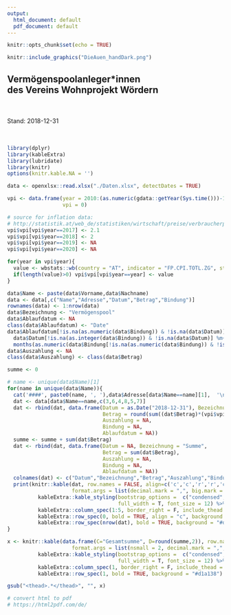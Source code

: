 ```yaml
---
output:
  html_document: default
  pdf_document: default
---
```


```r
knitr::opts_chunk$set(echo = TRUE)
```

```r
knitr::include_graphics("DieAuen_handDark.png")
```

## Vermögenspoolanleger*innen <br/> des Vereins Wohnprojekt Wördern

<br/><br/>
Stand: 2018-12-31
<br/><br/><br/>

```r
library(dplyr)
library(kableExtra)
library(lubridate)
library(knitr)
options(knitr.kable.NA = '')

data <- openxlsx::read.xlsx("./Daten.xlsx", detectDates = TRUE)

vpi <- data.frame(year = 2010:(as.numeric(gdata::getYear(Sys.time()))-1), 
                  vpi = 0)

# source for inflation data:
# http://statistik.at/web_de/statistiken/wirtschaft/preise/verbraucherpreisindex_vpi_hvpi/index.html
vpi$vpi[vpi$year==2017] <- 2.1
vpi$vpi[vpi$year==2018] <- 2
vpi$vpi[vpi$year==2019] <- NA
vpi$vpi[vpi$year==2020] <- NA

for(year in vpi$year){
  value <- wbstats::wb(country = "AT", indicator = "FP.CPI.TOTL.ZG", startdate = year, enddate = year)$value
  if(length(value)>0) vpi$vpi[vpi$year==year] <- value
}

data$Name <- paste(data$Vorname,data$Nachname)
data <- data[,c("Name","Adresse","Datum","Betrag","Bindung")]
rownames(data) <- 1:nrow(data)
data$Bezeichnung <- "Vermögenspool"
data$Ablaufdatum <- NA
class(data$Ablaufdatum) <- "Date"
data$Ablaufdatum[!is.na(as.numeric(data$Bindung)) & !is.na(data$Datum)] <- 
  data$Datum[!is.na(as.integer(data$Bindung)) & !is.na(data$Datum)] %m+% 
  months(as.numeric(data$Bindung[!is.na(as.numeric(data$Bindung)) & !is.na(data$Datum)])*12)
data$Auszahlung <- NA
class(data$Auszahlung) <- class(data$Betrag)

summe <- 0

# name <- unique(data$Name)[1]
for(name in unique(data$Name)){
  cat('####', paste0(name, ', '),data$Adresse[data$Name==name][1],  '\n')
  dat <- data[data$Name==name,c(3,6,4,8,5,7)]
  dat <- rbind(dat, data.frame(Datum = as.Date("2018-12-31"), Bezeichnung = "Indexanpassung",
                               Betrag = round(sum((dat$Betrag)*(vpi$vpi[vpi$year==2018]/100/12)*(12-month(dat$Datum))),2),
                               Auszahlung = NA,
                               Bindung = NA,
                               Ablaufdatum = NA))
  summe <- summe + sum(dat$Betrag)
  dat <- rbind(dat, data.frame(Datum = NA, Bezeichnung = "Summe",
                               Betrag = sum(dat$Betrag),
                               Auszahlung = NA,
                               Bindung = NA,
                               Ablaufdatum = NA))
  colnames(dat) <- c("Datum","Bezeichnung","Betrag","Auszahlung","Bindung (Jahre)","Ablaufdatum")
  print(knitr::kable(dat, row.names = FALSE, align=c('c','c','r','r','c','c'), 
                     format.args = list(decimal.mark = ",", big.mark = ".", nsmall = 2)) %>%
          kableExtra::kable_styling(bootstrap_options =  c("condensed", "bordered", "striped"),
                                    full_width = T, font_size = 12) %>%
          kableExtra::column_spec(1:5, border_right = F, include_thead = T) %>%
          kableExtra::row_spec(0, bold = TRUE, align = "c", background = "#d1a138") %>%
          kableExtra::row_spec(nrow(dat), bold = TRUE, background = "#d1a138"))
}

x <- knitr::kable(data.frame(C="Gesamtsumme", D=round(summe,2)), row.names = FALSE, align = "c", 
                     format.args = list(nsmall = 2, decimal.mark = ",", big.mark = ".")) %>%
          kableExtra::kable_styling(bootstrap_options =  c("condensed", "bordered", "striped"),
                                    full_width = T, font_size = 12) %>%
          kableExtra::column_spec(1, border_right = F, include_thead = T) %>%
          kableExtra::row_spec(1, bold = TRUE, background = "#d1a138")

gsub("<thead>.*</thead>", "", x)

# convert html to pdf
# https://html2pdf.com/de/
```



